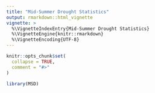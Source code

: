 ```yaml
---
title: "Mid-Summer Drought Statistics"
output: rmarkdown::html_vignette
vignette: >
  %\VignetteIndexEntry{Mid-Summer Drought Statistics}
  %\VignetteEngine{knitr::rmarkdown}
  %\VignetteEncoding{UTF-8}
---
```


```r
knitr::opts_chunk$set(
  collapse = TRUE,
  comment = "#>"
)
```

```r
library(MSD)
```
